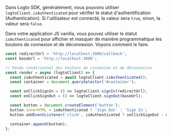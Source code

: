 Dans Logto SDK, généralement, nous pouvons utiliser `logtoClient.isAuthenticated` pour vérifier le statut d'authentification (Authentication). Si l'utilisateur est connecté, la valeur sera `true`, sinon, la valeur sera `false`.

Dans votre application JS vanilla, vous pouvez utiliser le statut `isAuthenticated` pour afficher et masquer de manière programmatique les boutons de connexion et de déconnexion. Voyons comment le faire.

```js
const redirectUrl = 'http://localhost:3000/callback';
const baseUrl = 'http://localhost:3000';

// Rendu conditionnel des boutons de connexion et de déconnexion
const render = async (logtoClient) => {
  const isAuthenticated = await logtoClient.isAuthenticated();
  const container = document.querySelector('#container');

  const onClickSignIn = () => logtoClient.signIn(redirectUrl);
  const onClickSignOut = () => logtoClient.signOut(baseUrl);

  const button = document.createElement('button');
  button.innerHTML = isAuthenticated ? 'Sign Out' : 'Sign In';
  button.addEventListener('click', isAuthenticated ? onClickSignOut : onClickSignIn);

  container.append(button);
};
```
